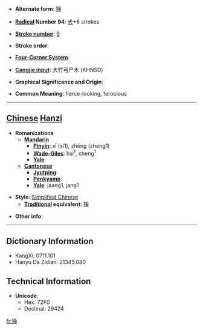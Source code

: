 * '''Alternate form''': [[猙]]

* '''[[Wiktionary:Chinese radical index| Radical]] Number 94''': [[Wiktionary:Chinese radical index 犬|犬]]+6 strokes

* '''[[Wiktionary:Chinese total strokes index|Stroke number]]''': [[Wiktionary:Chinese total strokes index 9|9]]

* '''Stroke order''': 

* '''[[Wiktionary:Chinese four corner index|Four-Corner System]]''': 

* '''[[Wiktionary:Chinese Cangjie index|Cangjie input]]''': 大竹弓尸木 (KHNSD)

* '''Graphical Significance and Origin''': 

* '''Common Meaning''': fierce-looking, ferocious

----

== [[Chinese]] [[Hanzi]] ==

* '''Romanizations'''
** '''[[Mandarin]]'''
*** '''[[Pinyin]]''': xī (xi1), zhēng (zheng1)
*** '''[[Wade-Giles]]''': hsi<sup>1</sup>, cheng<sup>1</sup>
*** '''[[Yale]]''': 
** '''[[Cantonese]]'''
*** '''[[Jyutping]]''':
*** '''[[Penkyamp]]''': 
*** '''[[Yale]]''': jaang1, jang1

* '''Style''': [[Simplified Chinese]] 
** '''[[Traditional Chinese|Traditional]] equivalent''': [[猙]]

* '''Other info''': 

----

== Dictionary Information ==

* KangXi: 0711.101
* Hanyu Da Zidian: 21345.080

== Technical Information ==

* '''Unicode''':
** Hex: 72F0
** Decimal: 29424

[[fr:狰]]